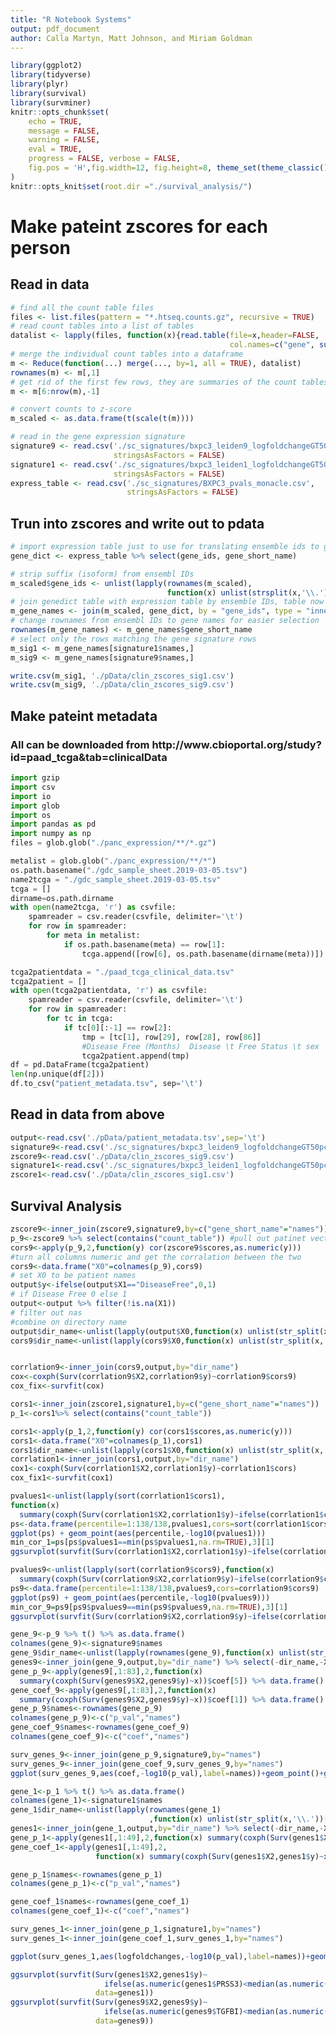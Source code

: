 ```yaml
---
title: "R Notebook Systems"
output: pdf_document
author: Calla Martyn, Matt Johnson, and Miriam Goldman
---
```



```r

library(ggplot2)
library(tidyverse)
library(plyr)
library(survival)
library(survminer)
knitr::opts_chunk$set(
	echo = TRUE,
	message = FALSE,
	warning = FALSE,
	eval = TRUE,
	progress = FALSE, verbose = FALSE,
	fig.pos = 'H',fig.width=12, fig.height=8, theme_set(theme_classic()),size=12
)
knitr::opts_knit$set(root.dir ="./survival_analysis/")
```


# Make pateint zscores for each person 

## Read in data
```r
# find all the count table files
files <- list.files(pattern = "*.htseq.counts.gz", recursive = TRUE)
# read count tables into a list of tables
datalist <- lapply(files, function(x){read.table(file=x,header=FALSE,
                                                 col.names=c("gene", sub(".htseq.counts.gz", "",x)))})
# merge the individual count tables into a dataframe
m <- Reduce(function(...) merge(..., by=1, all = TRUE), datalist)
rownames(m) <- m[,1]
# get rid of the first few rows, they are summaries of the count tables
m <- m[6:nrow(m),-1]

# convert counts to z-score
m_scaled <- as.data.frame(t(scale(t(m))))

# read in the gene expression signature
signature9 <- read.csv('./sc_signatures/bxpc3_leiden9_logfoldchangeGT50pct_genes.csv',
                       stringsAsFactors = FALSE)
signature1 <- read.csv('./sc_signatures/bxpc3_leiden1_logfoldchangeGT50pct_genes.csv',
                       stringsAsFactors = FALSE)
express_table <- read.csv('./sc_signatures/BXPC3_pvals_monacle.csv', 
                          stringsAsFactors = FALSE)
```


## Trun into zscores and write out to pdata

```r

# import expression table just to use for translating ensemble ids to gene names
gene_dict <- express_table %>% select(gene_ids, gene_short_name)

# strip suffix (isoform) from ensembl IDs
m_scaled$gene_ids <- unlist(lapply(rownames(m_scaled),
                                   function(x) unlist(strsplit(x,'\\.'))[[1]]))
# join genedict table with expression table by ensemble IDs, table now has gene name column
m_gene_names <- join(m_scaled, gene_dict, by = "gene_ids", type = "inner")
# change rownames from ensembl IDs to gene names for easier selection
rownames(m_gene_names) <- m_gene_names$gene_short_name
# select only the rows matching the gene signature rows
m_sig1 <- m_gene_names[signature1$names,]
m_sig9 <- m_gene_names[signature9$names,]

write.csv(m_sig1, './pData/clin_zscores_sig1.csv')
write.csv(m_sig9, './pData/clin_zscores_sig9.csv')
```

## Make pateint metadata

### All can be downloaded from http://www.cbioportal.org/study?id=paad_tcga&tab=clinicalData


```python
import gzip
import csv
import io
import glob
import os
import pandas as pd
import numpy as np
files = glob.glob("./panc_expression/**/*.gz")

metalist = glob.glob("./panc_expression/**/*")
os.path.basename("./gdc_sample_sheet.2019-03-05.tsv")
name2tcga = "./gdc_sample_sheet.2019-03-05.tsv"
tcga = []
dirname=os.path.dirname
with open(name2tcga, 'r') as csvfile:
    spamreader = csv.reader(csvfile, delimiter='\t')
    for row in spamreader:
        for meta in metalist:
            if os.path.basename(meta) == row[1]:
                tcga.append([row[6], os.path.basename(dirname(meta))])

tcga2patientdata = "./paad_tcga_clinical_data.tsv"
tcga2patient = []
with open(tcga2patientdata, 'r') as csvfile:
    spamreader = csv.reader(csvfile, delimiter='\t')
    for row in spamreader:
        for tc in tcga:
            if tc[0][:-1] == row[2]:
                tmp = [tc[1], row[29], row[28], row[86]] 
                #Disease Free (Months)	Disease \t Free Status \t sex
                tcga2patient.append(tmp)
df = pd.DataFrame(tcga2patient)
len(np.unique(df[2]))
df.to_csv("patient_metadata.tsv", sep='\t')
```


## Read in data from above

```r
output<-read.csv('./pData/patient_metadata.tsv',sep='\t')
signature9<-read.csv('./sc_signatures/bxpc3_leiden9_logfoldchangeGT50pct_genes.csv')
zscore9<-read.csv('./pData/clin_zscores_sig9.csv')
signature1<-read.csv('./sc_signatures/bxpc3_leiden1_logfoldchangeGT50pct_genes.csv')
zscore1<-read.csv('./pData/clin_zscores_sig1.csv')
```

## Survival Analysis

```r
zscore9<-inner_join(zscore9,signature9,by=c("gene_short_name"="names"))
p_9<-zscore9 %>% select(contains("count_table")) #pull out patinet vectors
cors9<-apply(p_9,2,function(y) cor(zscore9$scores,as.numeric(y)))
#turn all columns numeric and get the corralation between the two
cors9<-data.frame("X0"=colnames(p_9),cors9)
# set X0 to be patient names
output$y<-ifelse(output$X1=="DiseaseFree",0,1) 
# if Disease Free 0 else 1
output<-output %>% filter(!is.na(X1))
# filter out nas
#combine on directory name
output$dir_name<-unlist(lapply(output$X0,function(x) unlist(str_split(x,'-'))[5]))
cors9$dir_name<-unlist(lapply(cors9$X0,function(x) unlist(str_split(x,'\\.'))[6]))


corrlation9<-inner_join(cors9,output,by="dir_name")
cox<-coxph(Surv(corrlation9$X2,corrlation9$y)~corrlation9$cors9)
cox_fix<-survfit(cox)

cors1<-inner_join(zscore1,signature1,by=c("gene_short_name"="names"))
p_1<-cors1%>% select(contains("count_table")) 

cors1<-apply(p_1,2,function(y) cor(cors1$scores,as.numeric(y)))
cors1<-data.frame("X0"=colnames(p_1),cors1)
cors1$dir_name<-unlist(lapply(cors1$X0,function(x) unlist(str_split(x,'\\.'))[6]))
corrlation1<-inner_join(cors1,output,by="dir_name")
cox1<-coxph(Surv(corrlation1$X2,corrlation1$y)~corrlation1$cors)
cox_fix1<-survfit(cox1)
```


```r
pvalues1<-unlist(lapply(sort(corrlation1$cors1),
function(x)  
  summary(coxph(Surv(corrlation1$X2,corrlation1$y)~ifelse(corrlation1$cors1>x,1,0)))$coef[5]))
ps<-data.frame(percentile=1:138/138,pvalues1,cors=sort(corrlation1$cors1))
ggplot(ps) + geom_point(aes(percentile,-log10(pvalues1)))
min_cor_1=ps[ps$pvalues1==min(ps$pvalues1,na.rm=TRUE),3][1]
ggsurvplot(survfit(Surv(corrlation1$X2,corrlation1$y)~ifelse(corrlation1$cors1<min_cor_1,1,0)),data=corrlation1) 
```

```r
pvalues9<-unlist(lapply(sort(corrlation9$cors9),function(x)
  summary(coxph(Surv(corrlation9$X2,corrlation9$y)~ifelse(corrlation9$cors9>x,1,0)))$coef[5]))
ps9<-data.frame(percentile=1:138/138,pvalues9,cors=corrlation9$cors9)
ggplot(ps9) + geom_point(aes(percentile,-log10(pvalues9)))
min_cor_9=ps9[ps9$pvalues9==min(ps9$pvalues9,na.rm=TRUE),3][1]
ggsurvplot(survfit(Surv(corrlation9$X2,corrlation9$y)~ifelse(corrlation9$cors9<min_cor_9,1,0)),data=corrlation9)
```

```r
gene_9<-p_9 %>% t() %>% as.data.frame()
colnames(gene_9)<-signature9$names
gene_9$dir_name<-unlist(lapply(rownames(gene_9),function(x) unlist(str_split(x,'\\.'))[6]))
genes9<-inner_join(gene_9,output,by="dir_name") %>% select(-dir_name,-X,-X0,-X1)
gene_p_9<-apply(genes9[,1:83],2,function(x) 
  summary(coxph(Surv(genes9$X2,genes9$y)~x))$coef[5]) %>% data.frame() 
gene_coef_9<-apply(genes9[,1:83],2,function(x) 
  summary(coxph(Surv(genes9$X2,genes9$y)~x))$coef[1]) %>% data.frame() 
gene_p_9$names<-rownames(gene_p_9)
colnames(gene_p_9)<-c("p_val","names")
gene_coef_9$names<-rownames(gene_coef_9)
colnames(gene_coef_9)<-c("coef","names")

surv_genes_9<-inner_join(gene_p_9,signature9,by="names")
surv_genes_9<-inner_join(gene_coef_9,surv_genes_9,by="names")
ggplot(surv_genes_9,aes(coef,-log10(p_val),label=names))+geom_point()+geom_text(check_overlap = TRUE)
```


```r

gene_1<-p_1 %>% t() %>% as.data.frame()
colnames(gene_1)<-signature1$names
gene_1$dir_name<-unlist(lapply(rownames(gene_1)
                               ,function(x) unlist(str_split(x,'\\.'))[6]))
genes1<-inner_join(gene_1,output,by="dir_name") %>% select(-dir_name,-X,-X0,-X1)
gene_p_1<-apply(genes1[,1:49],2,function(x) summary(coxph(Surv(genes1$X2,genes1$y)~as.numeric(x)))$coef[5]) %>% data.frame() 
gene_coef_1<-apply(genes1[,1:49],2,
                   function(x) summary(coxph(Surv(genes1$X2,genes1$y)~x))$coef[1]) %>% data.frame() 

gene_p_1$names<-rownames(gene_p_1)
colnames(gene_p_1)<-c("p_val","names")

gene_coef_1$names<-rownames(gene_coef_1)
colnames(gene_coef_1)<-c("coef","names")

surv_genes_1<-inner_join(gene_p_1,signature1,by="names")
surv_genes_1<-inner_join(gene_coef_1,surv_genes_1,by="names")
```

```r
ggplot(surv_genes_1,aes(logfoldchanges,-log10(p_val),label=names))+geom_point()+geom_text(check_overlap = TRUE)
```

```r
ggsurvplot(survfit(Surv(genes1$X2,genes1$y)~
                     ifelse(as.numeric(genes1$PRSS3)<median(as.numeric(genes1$PRSS3)),1,0),
                   data=genes1))
ggsurvplot(survfit(Surv(genes9$X2,genes9$y)~
                     ifelse(as.numeric(genes9$TGFBI)<median(as.numeric(genes9$TGFBI)),1,0),
                   data=genes9))
```






